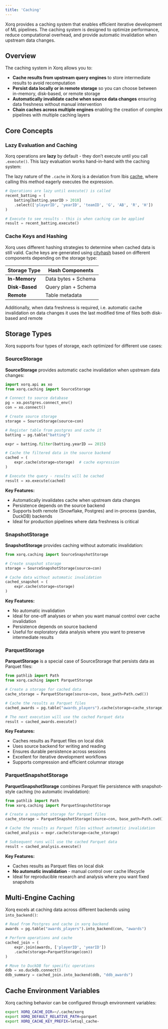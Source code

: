 ```yaml
---
title: 'Caching'
---
```


Xorq provides a caching system that enables efficient iterative development of ML pipelines. The caching system is designed to optimize performance, reduce computational overhead, and provide automatic invalidation when upstream data changes.

## Overview

The caching system in Xorq allows you to:

- **Cache results from upstream query engines** to store intermediate results to avoid recomputation
- **Persist data locally or in remote storage**  so you can choose between in-memory, disk-based, or remote storage
- **Automatically invalidate cache when source data changes** ensuring data freshness without manual intervention
- **Chain caches across multiple engines** enabling the creation of complex pipelines with multiple caching layers

## Core Concepts

### Lazy Evaluation and Caching

Xorq operations are **lazy** by default - they don't execute until you call `.execute()`. This lazy evaluation works hand-in-hand with the caching system:

::: {.callout-note}
The lazy nature of the `.cache` in Xorq is a deviation from Ibis [cache](https://ibis-project.org/reference/expression-tables.html#ibis.expr.types.relations.Table.cache), where calling this method eagerly executes the expression.

:::

```python
# Operations are lazy until execute() is called
recent_batting = (
    batting[batting.yearID > 2010]
    .select(['playerID', 'yearID', 'teamID', 'G', 'AB', 'R', 'H'])
)

# Execute to see results - this is when caching can be applied
result = recent_batting.execute()
```

### Cache Keys and Hashing

Xorq uses different hashing strategies to determine when cached data is still valid. Cache keys are generated using [cityhash](https://github.com/escherba/python-cityhash) based on different components depending on the storage type:

| Storage Type | Hash Components                       |
|-------------|---------------------------------------|
| **In-Memory** | Data bytes + Schema                   |
| **Disk-Based** | Query plan + Schema |
| **Remote** | Table metadata  |

Additionally, when data freshness is required, i.e. automatic cache invalidation on data changes it uses the last modified time of files both disk-based and remote

## Storage Types

Xorq supports four types of storage, each optimized for different use cases:

### SourceStorage

**SourceStorage** provides automatic cache invalidation when upstream data changes:

```python
import xorq.api as xo
from xorq.caching import SourceStorage

# Connect to source database
pg = xo.postgres.connect_env()
con = xo.connect()  

# Create source storage
storage = SourceStorage(source=con)

# Register table from postgres and cache it
batting = pg.table("batting")

expr = batting.filter(batting.yearID == 2015)

# Cache the filtered data in the source backend
cached = (
    expr.cache(storage=storage)  # cache expression
)

# Execute the query - results will be cached
result = xo.execute(cached)
```

**Key Features:**

- Automatically invalidates cache when upstream data changes
- Persistence depends on the source backend
- Supports both remote (Snowflake, Postgres) and in-process (pandas, DuckDB) backends
- Ideal for production pipelines where data freshness is critical

### SnapshotStorage

**SnapshotStorage** provides caching without automatic invalidation:

```python
from xorq.caching import SourceSnapshotStorage

# Create snapshot storage
storage = SourceSnapshotStorage(source=con)

# Cache data without automatic invalidation
cached_snapshot = (
    expr.cache(storage=storage)
)
```

**Key Features:**

- No automatic invalidation
- Ideal for one-off analyses or when you want manual control over cache invalidation
- Persistence depends on source backend
- Useful for exploratory data analysis where you want to preserve intermediate results

### ParquetStorage

**ParquetStorage** is a special case of SourceStorage that persists data as Parquet files:

```python
from pathlib import Path
from xorq.caching import ParquetStorage

# Create a storage for cached data
cache_storage = ParquetStorage(source=con, base_path=Path.cwd())

# Cache the results as Parquet files
cached_awards = pg.table("awards_players").cache(storage=cache_storage)

# The next execution will use the cached Parquet data
result = cached_awards.execute()
```

**Key Features:**

- Caches results as Parquet files on local disk
- Uses source backend for writing and reading
- Ensures durable persistence across sessions
- Excellent for iterative development workflows
- Supports compression and efficient columnar storage

### ParquetSnapshotStorage

**ParquetSnapshotStorage** combines Parquet file persistence with snapshot-style caching (no automatic invalidation):

```python
from pathlib import Path
from xorq.caching import ParquetSnapshotStorage

# Create a snapshot storage for Parquet files
cache_storage = ParquetSnapshotStorage(source=con, base_path=Path.cwd())

# Cache the results as Parquet files without automatic invalidation
cached_analysis = expr.cache(storage=cache_storage)

# Subsequent runs will use the cached Parquet data
result = cached_analysis.execute()
```

**Key Features:**

- Caches results as Parquet files on local disk
- **No automatic invalidation** - manual control over cache lifecycle
- Ideal for reproducible research and analysis where you want fixed snapshots

## Multi-Engine Caching

Xorq excels at caching data across different backends using `into_backend()`:

```python
# Read from Postgres and cache in xorq backend
awards = pg.table("awards_players").into_backend(con, "awards")

# Perform operations and cache
cached_join = (
    expr.join(awards, ['playerID', 'yearID'])
    .cache(storage=ParquetStorage(con))
)

# Move to DuckDB for specific operations
ddb = xo.duckdb.connect()
ddb_summary = cached_join.into_backend(ddb, "ddb_awards")
```

## Cache Environment Variables

Xorq caching behavior can be configured through environment variables:

```bash
export XORQ_CACHE_DIR=~/.cache/xorq
export XORQ_DEFAULT_RELATIVE_PATH=parquet
export XORQ_CACHE_KEY_PREFIX=letsql_cache-
```

